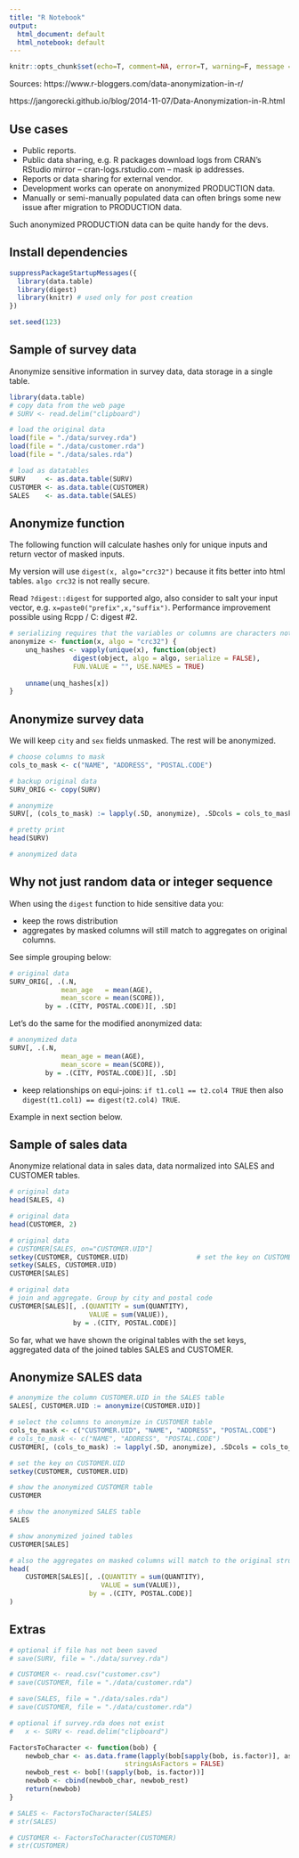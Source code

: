 ```yaml
---
title: "R Notebook"
output:
  html_document: default
  html_notebook: default
---
```


```r
knitr::opts_chunk$set(echo=T, comment=NA, error=T, warning=F, message = F, fig.align = 'center')
```


Sources: https://www.r-bloggers.com/data-anonymization-in-r/

https://jangorecki.github.io/blog/2014-11-07/Data-Anonymization-in-R.html

## Use cases
* Public reports.
* Public data sharing, e.g. R packages download logs from CRAN's RStudio mirror – cran-logs.rstudio.com – mask ip addresses.
* Reports or data sharing for external vendor.
* Development works can operate on anonymized PRODUCTION data.
* Manually or semi-manually populated data can often brings some new issue after migration to PRODUCTION data.

Such anonymized PRODUCTION data can be quite handy for the devs.

## Install dependencies

```r
suppressPackageStartupMessages({
  library(data.table)
  library(digest)
  library(knitr) # used only for post creation
})

set.seed(123)
```


## Sample of survey data
Anonymize sensitive information in survey data, data storage in a single table.

```r
library(data.table)
# copy data from the web page
# SURV <- read.delim("clipboard")

# load the original data
load(file = "./data/survey.rda")
load(file = "./data/customer.rda")
load(file = "./data/sales.rda")

# load as datatables
SURV     <- as.data.table(SURV)
CUSTOMER <- as.data.table(CUSTOMER)
SALES    <- as.data.table(SALES)
```



## Anonymize function
The following function will calculate hashes only for unique inputs and return vector of masked inputs.

My version will use `digest(x, algo="crc32")` because it fits better into html tables. `algo crc32` is not really secure.

Read `?digest::digest` for supported algo, also consider to salt your input vector, e.g. `x=paste0("prefix",x,"suffix")`. Performance improvement possible using Rcpp / C: digest #2.

```r
# serializing requires that the variables or columns are characters not factors
anonymize <- function(x, algo = "crc32") {
    unq_hashes <- vapply(unique(x), function(object)
                digest(object, algo = algo, serialize = FALSE), 
                FUN.VALUE = "", USE.NAMES = TRUE)
    
    unname(unq_hashes[x])
}
```


## Anonymize survey data
We will keep `city` and `sex` fields unmasked. The rest will be anonymized.

```r
# choose columns to mask
cols_to_mask <- c("NAME", "ADDRESS", "POSTAL.CODE")

# backup original data
SURV_ORIG <- copy(SURV)

# anonymize
SURV[, (cols_to_mask) := lapply(.SD, anonymize), .SDcols = cols_to_mask]

# pretty print
head(SURV)

# anonymized data
```


## Why not just random data or integer sequence
When using the `digest` function to hide sensitive data you:

* keep the rows distribution
* aggregates by masked columns will still match to aggregates on original columns.

See simple grouping below:

```r
# original data
SURV_ORIG[, .(.N, 
             mean_age   = mean(AGE), 
             mean_score = mean(SCORE)), 
         by = .(CITY, POSTAL.CODE)][, .SD]
```


Let's do the same for the modified anonymized data:

```r
# anonymized data
SURV[, .(.N, 
             mean_age = mean(AGE), 
             mean_score = mean(SCORE)), 
         by = .(CITY, POSTAL.CODE)][, .SD]
```

* keep relationships on equi-joins: 
`if t1.col1 == t2.col4 TRUE` then also `digest(t1.col1) == digest(t2.col4) TRUE`.

Example in next section below.


## Sample of sales data
Anonymize relational data in sales data, data normalized into SALES and CUSTOMER tables.

```r
# original data
head(SALES, 4)
```

```r
# original data
head(CUSTOMER, 2)
```



```r
# original data
# CUSTOMER[SALES, on="CUSTOMER.UID"]
setkey(CUSTOMER, CUSTOMER.UID)                 # set the key on CUSTOMER.UID
setkey(SALES, CUSTOMER.UID) 
CUSTOMER[SALES]
```


```r
# original data
# join and aggregate. Group by city and postal code
CUSTOMER[SALES][, .(QUANTITY = sum(QUANTITY), 
                    VALUE = sum(VALUE)), 
                by = .(CITY, POSTAL.CODE)]
```

So far, what we have shown the original tables with the set keys, aggregated data of the joined tables SALES and CUSTOMER.


## Anonymize SALES data

```r
# anonymize the column CUSTOMER.UID in the SALES table
SALES[, CUSTOMER.UID := anonymize(CUSTOMER.UID)]

# select the columns to anonymize in CUSTOMER table
cols_to_mask <- c("CUSTOMER.UID", "NAME", "ADDRESS", "POSTAL.CODE")
# cols_to_mask <- c("NAME", "ADDRESS", "POSTAL.CODE")
CUSTOMER[, (cols_to_mask) := lapply(.SD, anonymize), .SDcols = cols_to_mask]

# set the key on CUSTOMER.UID 
setkey(CUSTOMER, CUSTOMER.UID)
```



```r
# show the anonymized CUSTOMER table
CUSTOMER
```

```r
# show the anonymized SALES table
SALES
```

```r
# show anonymized joined tables
CUSTOMER[SALES]
```

```r
# also the aggregates on masked columns will match to the original structure
head(
    CUSTOMER[SALES][, .(QUANTITY = sum(QUANTITY), 
                       VALUE = sum(VALUE)), 
                    by = .(CITY, POSTAL.CODE)]
)
```





## Extras


```r
# optional if file has not been saved
# save(SURV, file = "./data/survey.rda")
```

```r
# CUSTOMER <- read.csv("customer.csv")
# save(CUSTOMER, file = "./data/customer.rda")
```


```r
# save(SALES, file = "./data/sales.rda")
# save(CUSTOMER, file = "./data/customer.rda")
```



```r
# optional if survey.rda does not exist
#   x <- SURV <- read.delim("clipboard")
```

```r
FactorsToCharacter <- function(bob) {
    newbob_char <- as.data.frame(lapply(bob[sapply(bob, is.factor)], as.character),
                             stringsAsFactors = FALSE)
    newbob_rest <- bob[!(sapply(bob, is.factor))]
    newbob <- cbind(newbob_char, newbob_rest)
    return(newbob)
}
```


```r
# SALES <- FactorsToCharacter(SALES)
# str(SALES)
```


```r
# CUSTOMER <- FactorsToCharacter(CUSTOMER)
# str(CUSTOMER)
```